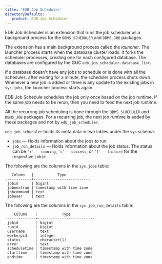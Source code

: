 ```yaml
---
title: 'EDB Job Scheduler'
directoryDefaults:
   product: EDB Job Scheduler
---
```


EDB Job Scheduler is an extension that runs the job scheduler as a background process for the `DBMS_SCHEDULER` and `DBMS_JOB` packages.

The extension has a main background process called the *launcher*. The launcher process starts when the database cluster loads. It forks the scheduler processes, creating one for each configured database. The databases are configured by the GUC `edb_job_scheduler.database_list`. 

If a database doesn't have any jobs to schedule or is done with all the schedules, after waiting for a minute, the scheduler process shuts down. Whenever a new job is added or there is any update to the existing jobs in `sys.jobs`, the launcher process starts again.

EDB Job Schedule schedules the job only once based on the job runtime. If the same job needs to be rerun, then you need to feed the next job runtime. 

All the recurring job scheduling is done through the `DBMS_SCHEDULER` and `DBMS_JOB` packages. For a recurring job, the next job runtime is added by these packages and not by `edb_job_scheduler`.

`edb_job_scheduler` holds its meta data in two tables under the `sys` schema:

- `jobs` &mdash; Holds information about the jobs to run.
- `job_run_details` &mdash; Holds information about the job status. The status can be `'r' - running`, `'s' - success`, or `'f' - failure` for the respective `jobid`.


The following are the columns in the `sys.jobs` table:

```
   Column   |           Type
------------+--------------------------
 jobid      | bigint
 jobnextrun | timestamp with time zone
 jobcommand | text
 jobuser    | text
```

The following are the columns in the `sys.job_run_details` table:

```
    Column    |           Type
--------------+--------------------------
 jobid        | bigint
 runid        | bigint
 username     | text
 workerpid    | integer
 status       | character(1)
 error        | text
 scheduletime | timestamp with time zone
 starttime    | timestamp with time zone
 endtime      | timestamp with time zone
```

